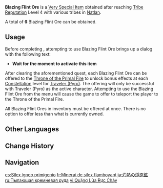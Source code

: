 {{Item Infobox
|id           = 000918
|image        = Item Blazing Flint Ore.png
|type         = Very Special Item
|invCategory  = Precious Items
|quality      = 5
|description  = Flint Ore gets its name from the radiant glow it harbors.<br>When grasped in one's hand, one can feel the fiery pulse thrumming within the stone. Perhaps one day, held high against the starry sky, it might emit a gentle gleam that illuminates the night.
|source1      = [[Tribe Reputation]]
}}
'''Blazing Flint Ore''' is a [[Very Special Item]] obtained after reaching [[Tribe Reputation]] Level 4 with various tribes in [[Natlan]].

A total of '''6''' Blazing Flint Ore can be obtained.

==Usage==
Before completing {{Quest|Incandescent Ode of Resurrection}}, attempting to use Blazing Flint Ore brings up a dialog with the following text:
* '''Wait for the moment to activate this item'''

After clearing the aforementioned quest, each Blazing Flint Ore can be offered to the [[Primal Flame Resonance|Throne of the Primal Fire]] to unlock bonus effects at each [[Constellation]] level for [[Traveler (Pyro)]]. The offering will only be successful with Traveler (Pyro) as the active character. Attempting to use the Blazing Flint Ore from the menu will cause the game to offer to teleport the player to the Throne of the Primal Fire.

All Blazing Flint Ores in inventory must be offered at once. There is no option to offer less than what is currently owned.<!--E.g., Unlike Statue of the Seven-->

==Other Languages==
{{Other Languages
|en       = Blazing Flint Ore
|zhs      = 灼燃的燧原矿
|zhs_rm   = 
|zht      = 灼燃的燧原礦
|zht_rm   = 
|zh_tl    = 
|ja       = 灼熱の燧原鉱
|ja_rm    = Shakunetsu no Suigenkou{{Assumed}}
|ja_tl    = 
|ko       = 타오르는 부싯돌 원석
|ko_tl    = 
|es       = Sílex ígneo primigenio
|es_tl    = Primal Igneous Flint
|fr       = Minerai de silex flamboyant
|fr_tl    = Blazing Flint Ore
|ru       = Пылающая кремневая руда
|ru_tl    = Blazing Flint Ore
|th       = Blazing Flint Ore
|vi       = Quặng Lửa Rực Cháy
|vi_tl    = 
|de       = Glühendes Feuerroherz
|de_tl    = Glowing Fire Raw Ore
|id       = Blazing Flint Ore
|pt       = Minério Ardente
|pt_tl    = Blazing Ore
|tr       = Alevli Sert Cevher
|tr_tl    = 
|it       = Selce sfolgorante
|it_tl    = 
}}

==Change History==
{{Change History|5.0}}

==Navigation==
{{Precious Navbox|Item}}

[[es:Sílex ígneo primigenio]]
[[fr:Minerai de silex flamboyant]]
[[ja:灼熱の燧原鉱]]
[[ru:Пылающая кремневая руда]]
[[vi:Quặng Lửa Rực Cháy]]